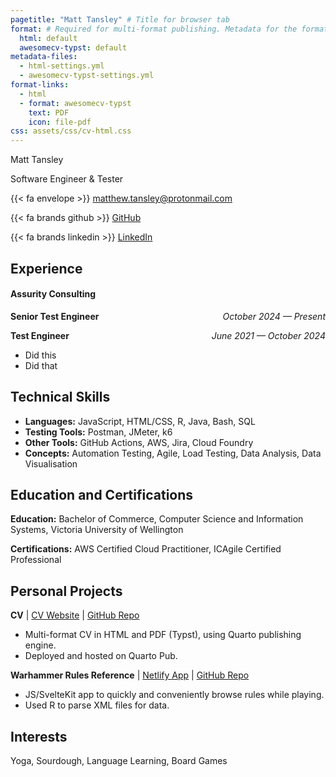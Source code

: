 ```yaml
---
pagetitle: "Matt Tansley" # Title for browser tab
format: # Required for multi-format publishing. Metadata for the formats is further defined in separate .yml files.
  html: default
  awesomecv-typst: default
metadata-files:
  - html-settings.yml
  - awesomecv-typst-settings.yml
format-links: 
  - html
  - format: awesomecv-typst
    text: PDF
    icon: file-pdf
css: assets/css/cv-html.css   
---
```


::: {.content-visible when-format="html"}

::: {#html-cv-header}

[Matt Tansley]{.display-2}

[Software Engineer & Tester]{.lead}

::: {#html-cv-header-contacts .d-flex .flex-column .flex-md-row .justify-content-center}

[{{< fa envelope >}} [matthew.tansley@protonmail.com](mailto:matthew.tansley@protonmail.com)]{.p-2}

[{{< fa brands github >}} [GitHub](https://github.com/Matt-Tansley)]{.p-2}

[{{< fa brands linkedin >}} [LinkedIn](https://www.linkedin.com/in/matthew-o-w-tansley/)]{.p-2}

:::

:::

:::

## Experience

#### Assurity Consulting

**Senior Test Engineer** [*October 2024 --- Present*]{style="float:right"}

**Test Engineer** [*June 2021 --- October 2024*]{style="float:right"}

- Did this
- Did that

## Technical Skills

- **Languages:** JavaScript, HTML/CSS, R, Java, Bash, SQL
- **Testing Tools:** Postman, JMeter, k6
- **Other Tools:** GitHub Actions, AWS, Jira, Cloud Foundry
- **Concepts:** Automation Testing, Agile, Load Testing, Data Analysis, Data Visualisation 

## Education and Certifications

**Education:** Bachelor of Commerce, Computer Science and Information Systems, Victoria University of Wellington

**Certifications:** AWS Certified Cloud Practitioner, ICAgile Certified Professional

## Personal Projects

**CV** [| [CV Website](https://matt-tansley.quarto.pub/cv/) | [GitHub Repo](https://github.com/Matt-Tansley/cv)]{.content-visible when-format="html"}

- Multi-format CV in HTML and PDF (Typst), using Quarto publishing engine.
- Deployed and hosted on Quarto Pub.

**Warhammer Rules Reference** [| [Netlify App](https://heresy-quick-reference.netlify.app/) | [GitHub Repo](https://github.com/Matt-Tansley/heresy-quick-reference)]{.content-visible when-format="html"}

- JS/SvelteKit app to quickly and conveniently browse rules while playing. 
- Used R to parse XML files for data.

## Interests

Yoga, Sourdough, Language Learning, Board Games
